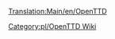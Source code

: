 [[Translation:Main/en/OpenTTD]]{{en/-}}
{{en/Bilingual box| Pl
| ---
| A Category for Manual related pages.
Articles that are called by [[Template/pl/Spis treści]] are automatically placed here.}}


[[Category:pl/OpenTTD Wiki]]